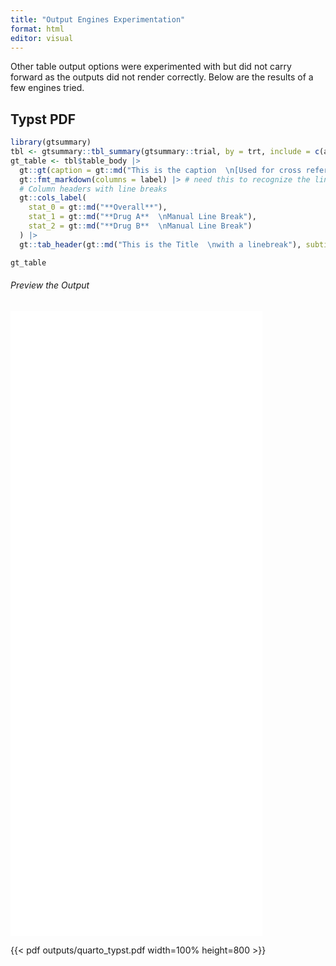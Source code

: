 ```yaml
---
title: "Output Engines Experimentation"
format: html
editor: visual
---
```


Other table output options were experimented with but did not carry forward as the outputs did not render correctly. Below are the results of a few engines tried.

## Typst PDF

```r
library(gtsummary)
tbl <- gtsummary::tbl_summary(gtsummary::trial, by = trt, include = c(age, grade), missing = "always", label = list(age = "Age  \n\U00A0\U00A0linebreak in a cell")) |> add_overall()
gt_table <- tbl$table_body |> 
  gt::gt(caption = gt::md("This is the caption  \n[Used for cross referencing in Quarto]")) |> 
  gt::fmt_markdown(columns = label) |> # need this to recognize the line break in the table body
  # Column headers with line breaks
  gt::cols_label(
    stat_0 = gt::md("**Overall**"),
    stat_1 = gt::md("**Drug A**  \nManual Line Break"), 
    stat_2 = gt::md("**Drug B**  \nManual Line Break")
  ) |> 
  gt::tab_header(gt::md("This is the Title  \nwith a linebreak"), subtitle = "This is the Subtitle")

gt_table
```

###### Preview the Output
![](outputs/quarto_typst.pdf){width=80% height=1000}

{{< pdf outputs/quarto_typst.pdf width=100% height=800 >}}
